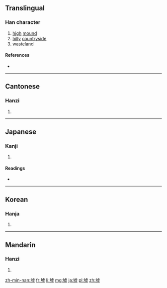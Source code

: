==Translingual==

===Han character===
{{Han char|rn=32|rad=土|as=12|sn=15|four=4111<sub>7</sub>|canj=土卜心金 (GYPC), 土卜心一 (GYPM)|ids=⿰[[土]][[虚]]}}

# [[high]] [[mound]]
# [[hilly]] [[countryside]]
# [[wasteland]]

====References====
* {{Han ref|kx=0238.280|dkj=05457|dj=0477.130|hdz=10479.120|uh=589F|ud=22687|bh=BC56|bd=48214}}

----

==Cantonese==

===Hanzi===
{{yue-hanzi|jyut=[[heoi1]]|y=heui1}}

# {{defn|lang=yue|sort=土12}}

----

==Japanese==

===Kanji===
{{ja-kanji|grade=|rs=土12}}

# {{defn|lang=ja|sort=土12}}

====Readings====
* {{ja-readings|on=[[きょ]] (kyo)|kun=[[あと]] (ato)}}

----

==Korean==

===Hanja===
{{ko-hanja|hangeul=허|rv=heo|mr=hŏ}}

# {{defn|lang=ko|sort=土12}}

----

==Mandarin==

===Hanzi===
{{cmn-hanzi|pin=[[xū]] ([[xu1]])|wg=hsü<sup>1</sup>}}

# {{defn|lang=cmn|sort=土12}}

[[zh-min-nan:墟]]
[[fr:墟]]
[[li:墟]]
[[mg:墟]]
[[ja:墟]]
[[pl:墟]]
[[zh:墟]]